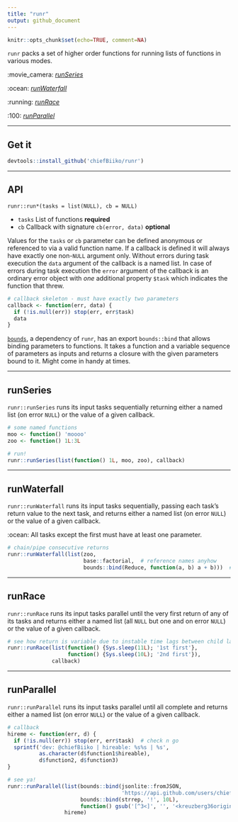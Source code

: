 ```yaml
---
title: "runr"
output: github_document
---
```


```r
knitr::opts_chunk$set(echo=TRUE, comment=NA)
```

`runr` packs a set of higher order functions for running lists of functions in various modes.

:movie_camera: *[runSeries]* 

:ocean: *[runWaterfall]* 

:running: *[runRace]* 

:100: *[runParallel]*

***

## Get it

```r
devtools::install_github('chiefBiiko/runr')
```

***

## API

`runr::run*(tasks = list(NULL), cb = NULL)`

+ `tasks` List of functions **required** 
+ `cb` Callback with signature `cb(error, data)` **optional**

Values for the `tasks` or `cb` parameter can be defined anonymous or referenced to via a valid function name. If a callback is defined it will always have exactly one non-`NULL` argument only. Without errors during task execution the `data` argument of the callback is a named list. In case of errors during task execution the `error` argument of the callback is an ordinary error object with *one* additional property `$task` which indicates the function that threw.

```r
# callback skeleton - must have exactly two parameters
callback <- function(err, data) {
  if (!is.null(err)) stop(err, err$task)
  data
}
```

[`bounds`](https://github.com/chiefBiiko/bounds), a dependency of `runr`, has an export `bounds::bind` that allows binding parameters to functions. It takes a function and a variable sequence of parameters as inputs and returns a closure with the given parameters bound to it. Might come in handy at times.

***

## runSeries

`runr::runSeries` runs its input tasks sequentially returning either a named list (on error `NULL`) or the value of a given callback.

```r
# some named functions
moo <- function() 'moooo'
zoo <- function() 1L:3L

# run!
runr::runSeries(list(function() 1L, moo, zoo), callback)
 ```

***
 
## runWaterfall

`runr::runWaterfall` runs its input tasks sequentially, passing each task's return value to the next task, and returns either a named list (on error `NULL`) or the value of a given callback.

:ocean: All tasks except the first must have at least one parameter.

```r
# chain/pipe consecutive returns
runr::runWaterfall(list(zoo,
                        base::factorial,  # reference names anyhow
                        bounds::bind(Reduce, function(a, b) a + b)))  # binding params
```

***

## runRace

`runr::runRace` runs its input tasks parallel until the very first return of any of its tasks and returns either a named list (all `NULL` but one and on error `NULL`) or the value of a given callback.

```r
# see how return is variable due to instable time lags between child launches
runr::runRace(list(function() {Sys.sleep(11L); '1st first'}, 
                   function() {Sys.sleep(10L); '2nd first'}), 
              callback)
```

***

## runParallel

`runr::runParallel` runs its input tasks parallel until all complete and returns either a named list (on error `NULL`) or the value of a given callback.

```r
# callback
hireme <- function(err, d) {
  if (!is.null(err)) stop(err, err$task)  # check n go
  sprintf('dev: @chiefBiiko | hireable: %s%s | %s',
          as.character(d$function1$hireable), 
          d$function2, d$function3)
}

# see ya!
runr::runParallel(list(bounds::bind(jsonlite::fromJSON, 
                                    'https://api.github.com/users/chiefBiiko'), 
                       bounds::bind(strrep, '!', 10L),
                       function() gsub('[^3<]', '', '<kreuzberg36original>')), 
                  hireme)
```
